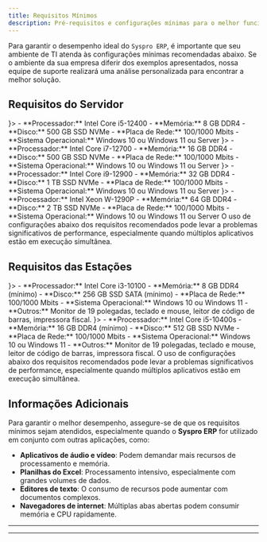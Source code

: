 ```yaml
---
title: Requisitos Mínimos
description: Pré-requisitos e configurações mínimas para o melhor funcionamento do Syspro ERP.
---
```



Para garantir o desempenho ideal do `Syspro ERP`, é importante que seu ambiente de TI atenda às configurações mínimas recomendadas abaixo. Se o ambiente da sua empresa diferir dos exemplos apresentados, nossa equipe de suporte realizará uma análise personalizada para encontrar a melhor solução.

## Requisitos do Servidor

<Cards>
  <Card title="De 1 a 5 PDVs" icon={<Server />}>
    - **Processador:** Intel Core i5-12400
    - **Memória:** 8 GB DDR4
    - **Disco:** 500 GB SSD NVMe
    - **Placa de Rede:** 100/1000 Mbits
    - **Sistema Operacional:** Windows 10 ou Windows 11 ou Server
  </Card>
  <Card title="De 6 a 10 PDVs" icon={<Server />}>
    - **Processador:** Intel Core i7-12700
    - **Memória:** 16 GB DDR4
    - **Disco:** 500 GB SSD NVMe
    - **Placa de Rede:** 100/1000 Mbits
    - **Sistema Operacional:** Windows 10 ou Windows 11 ou Server
  </Card>
  <Card title="De 11 a 20 PDVs" icon={<Server />}>
    - **Processador:** Intel Core i9-12900
    - **Memória:** 32 GB DDR4
    - **Disco:** 1 TB SSD NVMe
    - **Placa de Rede:** 100/1000 Mbits
    - **Sistema Operacional:** Windows 10 ou Windows 11 ou Server
  </Card>
  <Card title="De 21 a 30 PDVs" icon={<Server />}>
    - **Processador:** Intel Xeon W-1290P
    - **Memória:** 64 GB DDR4
    - **Disco:** 2 TB SSD NVMe
    - **Placa de Rede:** 100/1000 Mbits
    - **Sistema Operacional:** Windows 10 ou Windows 11 ou Server
  </Card>
</Cards>

  <Callout type="warn" title="Atenção">
    O uso de configurações abaixo dos requisitos recomendados pode levar a problemas significativos de performance, especialmente quando múltiplos aplicativos estão em execução simultânea.
  </Callout>

## Requisitos das Estações

<Cards>
  <Card title="PDVs de Uso Dedicado" icon={<Laptop />}>
    - **Processador:** Intel Core i3-10100
    - **Memória:** 8 GB DDR4 (mínimo)
    - **Disco:** 256 GB SSD SATA (mínimo)
    - **Placa de Rede:** 100/1000 Mbits
    - **Sistema Operacional:** Windows 10 ou Windows 11
    - **Outros:** Monitor de 19 polegadas, teclado e mouse, leitor de código de barras, impressora fiscal.
  </Card>
  <Card title="PDVs com Outros Aplicativos" icon={<Laptop />}>
    - **Processador:** Intel Core i5-10400s
    - **Memória:** 16 GB DDR4 (mínimo)
    - **Disco:** 512 GB SSD NVMe
    - **Placa de Rede:** 100/1000 Mbits
    - **Sistema Operacional:** Windows 10 ou Windows 11
    - **Outros:** Monitor de 19 polegadas, teclado e mouse, leitor de código de barras, impressora fiscal.
  </Card>
</Cards>

  <Callout type="warn" title="Atenção">
    O uso de configurações abaixo dos requisitos recomendados pode levar a problemas significativos de performance, especialmente quando múltiplos aplicativos estão em execução simultânea.
  </Callout>

## Informações Adicionais

Para garantir o melhor desempenho, assegure-se de que os requisitos mínimos sejam atendidos, especialmente quando o **Syspro ERP** for utilizado em conjunto com outras aplicações, como:

- **Aplicativos de áudio e vídeo**: Podem demandar mais recursos de processamento e memória.
- **Planilhas do Excel**: Processamento intensivo, especialmente com grandes volumes de dados.
- **Editores de texto**: O consumo de recursos pode aumentar com documentos complexos.
- **Navegadores de internet**: Múltiplas abas abertas podem consumir memória e CPU rapidamente.


---

<SuporteSection modulo="Requisitos Mínimos" />

---